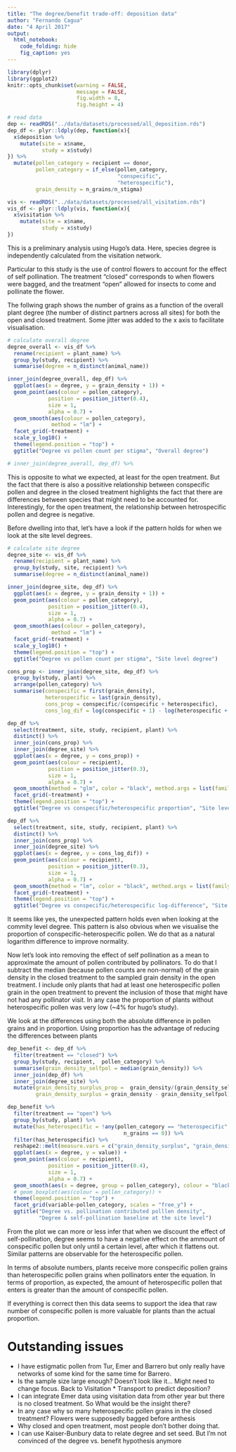```yaml
---
title: "The degree/benefit trade-off: deposition data"
author: "Fernando Cagua"
date: "4 April 2017"
output: 
  html_notebook: 
    code_folding: hide
    fig_caption: yes
---
```


```r
library(dplyr)
library(ggplot2)
knitr::opts_chunk$set(warning = FALSE,
                      message = FALSE,
                      fig.width = 8, 
                      fig.height = 4)

# read data
dep <- readRDS("../data/datasets/processed/all_deposition.rds")
dep_df <- plyr::ldply(dep, function(x){
  x$deposition %>%
    mutate(site = x$name, 
           study = x$study)
}) %>%
  mutate(pollen_category = recipient == donor,
         pollen_category = if_else(pollen_category, 
                                   "conspecific", 
                                   "heterospecific"),
         grain_density = n_grains/n_stigma)

vis <- readRDS("../data/datasets/processed/all_visitation.rds")
vis_df <- plyr::ldply(vis, function(x){
  x$visitation %>%
    mutate(site = x$name, 
           study = x$study)
})
```

This is a preliminary analysis using Hugo's data. Here, species degree is independently calculated from the visitation network. 

Particular to this study is the use of control flowers to account for the effect of self pollination. The treatment "closed" corresponds to when flowers were bagged, and the treatment "open" allowed for insects to come and pollinate the flower. 

The follwing graph shows the number of grains as a function of the overall plant degree (the number of distinct partners across all sites) for both the open and closed treatment. Some jitter was added to the x axis to facilitate visualisation. 

```r
# calculate overall degree
degree_overall <- vis_df %>%
  rename(recipient = plant_name) %>%
  group_by(study, recipient) %>%
  summarise(degree = n_distinct(animal_name)) 

inner_join(degree_overall, dep_df) %>% 
  ggplot(aes(x = degree, y = grain_density + 1)) + 
  geom_point(aes(colour = pollen_category),
             position = position_jitter(0.4),
             size = 1, 
             alpha = 0.7) +
  geom_smooth(aes(colour = pollen_category),
              method = "lm") +
  facet_grid(~treatment) +
  scale_y_log10() +
  theme(legend.position = "top") +
  ggtitle("Degree vs pollen count per stigma", "Overall degree")

# inner_join(degree_overall, dep_df) %>% 
```

This is opposite to what we expected, at least for the open treatment. But the fact that there is also a possitive relationship between conspecific pollen and degree in the closed treatment highlights the fact that there are differences between species that might need to be accounted for. Interestingly, for the open treatment, the relationship between hetrospecific pollen and degree is negative. 

Before dwelling into that, let's have a look if the pattern holds for when we look at the site level degrees. 

```r
# calculate site degree
degree_site <- vis_df %>%
  rename(recipient = plant_name) %>%
  group_by(study, site, recipient) %>%
  summarise(degree = n_distinct(animal_name)) 

inner_join(degree_site, dep_df) %>% 
  ggplot(aes(x = degree, y = grain_density + 1)) + 
  geom_point(aes(colour = pollen_category),
             position = position_jitter(0.4),
             size = 1, 
             alpha = 0.7) +
  geom_smooth(aes(colour = pollen_category),
              method = "lm") +
  facet_grid(~treatment) +
  scale_y_log10() +
  theme(legend.position = "top") +
  ggtitle("Degree vs pollen count per stigma", "Site level degree")

cons_prop <- inner_join(degree_site, dep_df) %>% 
  group_by(study, plant) %>%
  arrange(pollen_category) %>% 
  summarise(conspecific = first(grain_density),
            heterospecific = last(grain_density),
            cons_prop = conspecific/(conspecific + heterospecific),
            cons_log_dif = log(conspecific + 1) - log(heterospecific + 1))

dep_df %>%
  select(treatment, site, study, recipient, plant) %>%
  distinct() %>% 
  inner_join(cons_prop) %>% 
  inner_join(degree_site) %>% 
  ggplot(aes(x = degree, y = cons_prop)) + 
  geom_point(aes(colour = recipient), 
             position = position_jitter(0.3),
             size = 1, 
             alpha = 0.7) +
  geom_smooth(method = "glm", color = "black", method.args = list(family = "binomial")) +
  facet_grid(~treatment) +
  theme(legend.position = "top") +
  ggtitle("Degree vs conspecific/heterospecific proportion", "Site level degree")

dep_df %>%
  select(treatment, site, study, recipient, plant) %>%
  distinct() %>% 
  inner_join(cons_prop) %>% 
  inner_join(degree_site) %>% 
  ggplot(aes(x = degree, y = cons_log_dif)) + 
  geom_point(aes(colour = recipient), 
             position = position_jitter(0.3),
             size = 1, 
             alpha = 0.7) +
  geom_smooth(method = "lm", color = "black", method.args = list(family = "gaussian")) +
  facet_grid(~treatment) +
  theme(legend.position = "top") +
  ggtitle("Degree vs conspecific/heterospecific log-difference", "Site level degree")
```

It seems like yes, the unexpected pattern holds even when looking at the commity level degree. This pattern is also obvious when we visualise the proportion of conspecific-heterospecific pollen. We do that as a natural logarithm difference to improve normality.

Now let's look into removing the effect of self pollination as a mean to approximate the amount of pollen contributed by pollinators. To do that I subtract the median (because pollen counts are non-normal) of the grain density in the closed treatment to the sampled grain density in the open treatment. I include only plants that had at least one heterospecific pollen grain in the open treatment to prevent the inclusion of those that might have not had any pollinator visit. In any case the proportion of plants without heterospecific pollen was very low (~4% for hugo's study). 

We look at the differences using both the absolute difference in pollen grains and in proportion. Using proportion has the advantage of reducing the differences between plants

```r
dep_benefit <- dep_df %>%
  filter(treatment == "closed") %>%
  group_by(study, recipient,  pollen_category) %>%
  summarise(grain_density_selfpol = median(grain_density)) %>% 
  inner_join(dep_df) %>%
  inner_join(degree_site) %>%
  mutate(grain_density_surplus_prop =  grain_density/(grain_density_selfpol),
         grain_density_surplus = grain_density - grain_density_selfpol)

dep_benefit %>%
  filter(treatment == "open") %>%
  group_by(study, plant) %>%
  mutate(has_heterospecific = !any(pollen_category == "heterospecific" &
                                     n_grains == 0)) %>% 
  filter(has_heterospecific) %>%
  reshape2::melt(measure.vars = c("grain_density_surplus", "grain_density_surplus_prop")) %>%
  ggplot(aes(x = degree, y = value)) +
  geom_point(aes(colour = recipient), 
             position = position_jitter(0.4),
             size = 1, 
             alpha = 0.7) +
  geom_smooth(aes(x = degree, group = pollen_category), colour = "black") +
  # geom_boxplot(aes(colour = pollen_category)) +
  theme(legend.position = "top") +
  facet_grid(variable~pollen_category, scales = "free_y") +
  ggtitle("Degree vs. pollination contributed polllen density", 
          "Degree & self-pollination baseline at the site level")
```

From the plot we can more or less infer that when we discount the effect of self-pollination, degree seems to have a negative effect on the ammount of conspecific pollen but only until a certain level, after which it flattens out. Similar patterns are observable for the heterospecific pollen.

In terms of absolute numbers, plants receive more conspecific pollen grains than heterospecific pollen grains when pollinators enter the equation. In terms of proportion, as expected, the amount of heterospecific pollen that enters is greater than the amount of conspecific pollen. 

If everything is correct then this data seems to support the idea that raw number of conspecific pollen is more valuable for plants than the actual proportion.

# Outstanding issues

* I have estigmatic pollen from Tur, Emer and Barrero but only really have networks of some kind for the same time for Barrero. 
* Is the sample size large enough? Doesn't look like it... Might need to change focus. Back to Visitation * Transport to predict deposition? 
* I can integrate Emer data using visitation data from other year but there is no closed treatment. So What would be the insight there?
* In any case why so many heterospecific pollen grains in the closed treatment? Flowers were supposedly bagged before anthesis
* Why closed and open treatment, most people don't bother doing that.
* I can use Kaiser-Bunbury data to relate degree and set seed. But I'm not convinced of the degree vs. benefit hypothesis anymore



